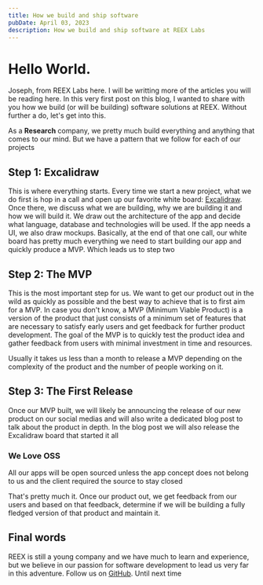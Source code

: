 ```yaml
---
title: How we build and ship software
pubDate: April 03, 2023
description: How we build and ship software at REEX Labs
---
```


# Hello World. 

Joseph, from REEX Labs here. I will be writting more of the articles you will be reading here.
In this very first post on this blog, I wanted to share with you how we build (or will be building) software solutions at REEX.
Without further a do, let's get into this.

As a **Research** company, we pretty much build everything and anything that comes to our mind. But we have a pattern that we follow for each of our projects

## Step 1: Excalidraw
This is where everything starts. Every time we start a new project, what we do first is hop in a call and open up our favorite white board: <a target="_blank" href="https://excalidraw.com">Excalidraw</a>.
Once there, we discuss what we are building, why we are building it and how we will build it. We draw out the architecture of the app and decide what language, database and technologies will be used.
If the app needs a UI, we also draw mockups. Basically, at the end of that one call, our white board has pretty much everything we need to start building our app and quickly produce a MVP. Which leads us to step two

## Step 2: The MVP
This is the most important step for us. We want to get our product out in the wild as quickly as possible and the best way to achieve that is to first aim for a MVP. In case you don't know, a MVP (Minimum Viable Product) 
is a version of the product that just consists of a minimum set of features that are necessary to satisfy early users and get feedback for further product development. The goal of the MVP is to quickly test the product idea
 and gather feedback from users with minimal investment in time and resources.

Usually it takes us less than a month to release a MVP depending on the complexity of the product and the number of people working on it.

## Step 3: The First Release
Once our MVP built, we will likely be announcing the release of our new product on our social medias and will also write a dedicated blog post to talk about the product in depth. In the blog post we will also release the Excalidraw board that started it all

### We Love OSS
All our apps will be open sourced unless the app concept does not belong to us and the client required the source to stay closed

That's pretty much it. Once our product out, we get feedback from our users and based on that feedback, determine if we will be building a fully fledged version of that product and maintain it.

## Final words
REEX is still a young company and we have much to learn and experience, but we believe in our passion for software development to lead us very far in this adventure. Follow us on <a target="_blank" href="https://excalidraw.com">GitHub</a>. Until next time
